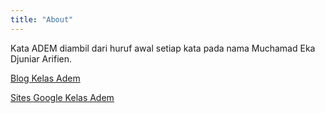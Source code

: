 ---
title: "About"
---

Kata ADEM diambil dari huruf awal setiap kata pada nama Muchamad Eka Djuniar Arifien.

[Blog Kelas Adem]( https://kelasadem.blogspot.com/)

[Sites Google Kelas Adem](https://sites.google.com/view/kelasadem)
